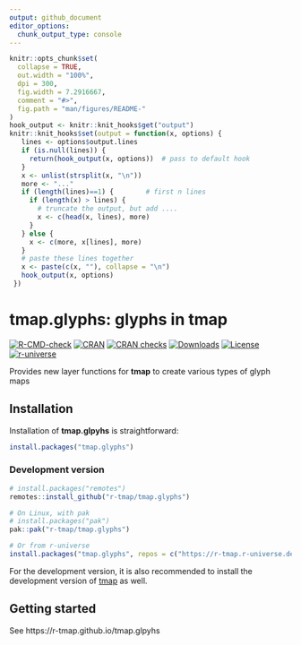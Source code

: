 ```yaml
---
output: github_document
editor_options: 
  chunk_output_type: console
---
```



```r
knitr::opts_chunk$set(
  collapse = TRUE,
  out.width = "100%",
  dpi = 300,
  fig.width = 7.2916667,
  comment = "#>",
  fig.path = "man/figures/README-"
)
hook_output <- knitr::knit_hooks$get("output")
knitr::knit_hooks$set(output = function(x, options) {
   lines <- options$output.lines
   if (is.null(lines)) {
     return(hook_output(x, options))  # pass to default hook
   }
   x <- unlist(strsplit(x, "\n"))
   more <- "..."
   if (length(lines)==1) {        # first n lines
     if (length(x) > lines) {
       # truncate the output, but add ....
       x <- c(head(x, lines), more)
     }
   } else {
     x <- c(more, x[lines], more)
   }
   # paste these lines together
   x <- paste(c(x, ""), collapse = "\n")
   hook_output(x, options)
 })
```

# tmap.glyphs: glyphs in tmap

<!-- badges: start -->
[![R-CMD-check](https://github.com/r-tmap/tmap.glyphs/actions/workflows/R-CMD-check.yaml/badge.svg)](https://github.com/r-tmap/tmap/actions/workflows/R-CMD-check.yaml)
[![CRAN](https://www.r-pkg.org/badges/version/tmap.glyphs)](https://cran.r-project.org/package=tmap.glyphs) 
[![CRAN checks](https://cranchecks.info/badges/worst/tmap.glyphs)](https://cran.r-project.org/web/checks/check_results_tmap.glyphs.html)
[![Downloads](https://cranlogs.r-pkg.org/badges/tmap.glyphs?color=brightgreen)](https://www.r-pkg.org:443/pkg/tmap.glyphs)
[![License](https://img.shields.io/badge/License-GPL%20v3-brightgreen.svg?style=flat)](https://www.gnu.org/licenses/gpl-3.0.html)
[![r-universe](https://r-tmap.r-universe.dev/badges/tmap.glyphs)](https://r-tmap.r-universe.dev/tmap.glyphs)
<!-- badges: end -->

Provides new layer functions for **tmap** to create various types of glyph maps

## Installation

Installation of **tmap.glpyhs** is straightforward:

```r
install.packages("tmap.glyphs")
```

### Development version


```r
# install.packages("remotes")
remotes::install_github("r-tmap/tmap.glyphs")

# On Linux, with pak
# install.packages("pak")
pak::pak("r-tmap/tmap.glyphs")

# Or from r-universe
install.packages("tmap.glyphs", repos = c("https://r-tmap.r-universe.dev", "https://cloud.r-project.org"))
```

For the development version, it is also recommended to install the development version of [tmap](https://r-tmap.github.io/tmap/) as well.

## Getting started

See https://r-tmap.github.io/tmap.glpyhs
